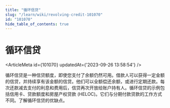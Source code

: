 ```yaml
---
title: "循环信贷"
slug: "/learn/wiki/revolving-credit-101070"
id: "101070"
hide_table_of_contents: true
---
```



# 循环信贷

<ArticleMeta id={101070} updatedAt={'2023-09-26 13:58:54'} />
<div className='border-solid border-b border-t-0 my-4 border-[var(--ifm-color-gray-300)]' />

循环信贷是一种信贷额度，即使您支付了余额仍然可用。借款人可以获得一定金额的信贷，并持续享有该金额的信贷。他们可以全额偿还余额，或进行定期还款。每次还款减去支付的利息和费用后，信贷再次开放给账户持有人。循环信贷的示例包括信用卡、贷款额度和房屋产权贷款 (HELOC)。它们与分期付款贷款的工作方式不同。了解循环信贷的优缺点。

